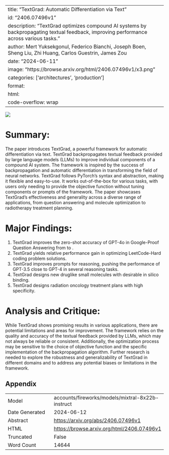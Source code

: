 
---
title: "TextGrad: Automatic Differentiation via Text"
id: "2406.07496v1"
description: "TextGrad optimizes compound AI systems by backpropagating textual feedback, improving performance across various tasks."
author: Mert Yuksekgonul, Federico Bianchi, Joseph Boen, Sheng Liu, Zhi Huang, Carlos Guestrin, James Zou
date: "2024-06-11"
image: "https://browse.arxiv.org/html/2406.07496v1/x3.png"
categories: ['architectures', 'production']
format:
  html:
    code-overflow: wrap
---

![](https://browse.arxiv.org/html/2406.07496v1/x3.png)

# Summary:

The paper introduces TextGrad, a powerful framework for automatic differentiation via text. TextGrad backpropagates textual feedback provided by large language models (LLMs) to improve individual components of a compound AI system. The framework is inspired by the success of backpropagation and automatic differentiation in transforming the field of neural networks. TextGrad follows PyTorch's syntax and abstraction, making it flexible and easy-to-use. It works out-of-the-box for various tasks, with users only needing to provide the objective function without tuning components or prompts of the framework. The paper showcases TextGrad's effectiveness and generality across a diverse range of applications, from question answering and molecule optimization to radiotherapy treatment planning.

# Major Findings:

1. TextGrad improves the zero-shot accuracy of GPT-4o in Google-Proof Question Answering from  to .
2. TextGrad yields  relative performance gain in optimizing LeetCode-Hard coding problem solutions.
3. TextGrad improves prompts for reasoning, pushing the performance of GPT-3.5 close to GPT-4 in several reasoning tasks.
4. TextGrad designs new druglike small molecules with desirable in silico binding.
5. TextGrad designs radiation oncology treatment plans with high specificity.

# Analysis and Critique:

While TextGrad shows promising results in various applications, there are potential limitations and areas for improvement. The framework relies on the quality and accuracy of the textual feedback provided by LLMs, which may not always be reliable or consistent. Additionally, the optimization process may be sensitive to the choice of objective function and the specific implementation of the backpropagation algorithm. Further research is needed to explore the robustness and generalizability of TextGrad in different domains and to address any potential biases or limitations in the framework.

## Appendix

|          |          |
|----------|----------|
| Model     | accounts/fireworks/models/mixtral-8x22b-instruct       |
| Date Generated     | 2024-06-12       |
| Abstract | [https://arxiv.org/abs/2406.07496v1](https://arxiv.org/abs/2406.07496v1)        |
| HTML     | [https://browse.arxiv.org/html/2406.07496v1](https://browse.arxiv.org/html/2406.07496v1)       |
| Truncated       | False       |
| Word Count       | 14644       |